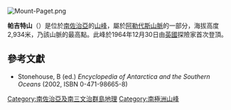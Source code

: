 [[Image:Mount-Paget.png|right]]
{{coord|54|26|S|36|33|W|type:mountain |display=title}}

'''帕吉特山'''（{{lang-en|Mount Paget}}）是位於[[南佐治亞|南佐治亞]]的[[山峰|山峰]]，屬於[[阿勒代斯山脈|阿勒代斯山脈]]的一部分，海拔高度2,934米，乃該山脈的最高點。此峰於1964年12月30日由[[英國|英國]]探險家首次登頂。

== 參考文獻 ==
{{refbegin}}
* Stonehouse, B (ed.) ''Encyclopedia of Antarctica and the Southern Oceans'' (2002, ISBN 0-471-98665-8)
{{refend}}

{{Antarctica-geo-stub}}
{{SGSSI-stub}}
{{南喬治亞與南桑威奇群島}}

[[Category:南佐治亞及南三文治群島地理|Category:南佐治亞及南三文治群島地理]]
[[Category:南極洲山峰|Category:南極洲山峰]]